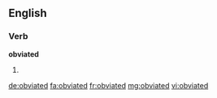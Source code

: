 ==English==

===Verb===
'''obviated'''

# {{past of|obviate}}

[[de:obviated]]
[[fa:obviated]]
[[fr:obviated]]
[[mg:obviated]]
[[vi:obviated]]